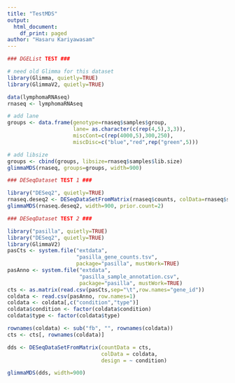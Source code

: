 ---
title: "TestMDS"
output:
  html_document:
    df_print: paged
author: "Hasaru Kariyawasam"
---


```{r}

### DGEList TEST ###

# need old Glimma for this dataset
library(Glimma, quietly=TRUE)
library(GlimmaV2, quietly=TRUE)

data(lymphomaRNAseq)
rnaseq <- lymphomaRNAseq

# add lane
groups <- data.frame(genotype=rnaseq$samples$group,
                     lane= as.character(c(rep(4,5),3,3)),
                     miscCont=c(rep(4000,5),300,250),
                     miscDisc=c("blue","red",rep("green",5)))

# add libsize
groups <- cbind(groups, libsize=rnaseq$samples$lib.size)
glimmaMDS(rnaseq, groups=groups, width=900)
```

```{r}

### DESeqDataset TEST 1 ###

library("DESeq2", quietly=TRUE)
rnaseq.deseq2 <- DESeqDataSetFromMatrix(rnaseq$counts, colData=rnaseq$samples, design=~group)
glimmaMDS(rnaseq.deseq2, width=900, prior.count=2)

```


```{r}

### DESeqDataset TEST 2 ###

library("pasilla", quietly=TRUE)
library("DESeq2", quietly=TRUE)
library(GlimmaV2)
pasCts <- system.file("extdata",
                      "pasilla_gene_counts.tsv",
                      package="pasilla", mustWork=TRUE)
pasAnno <- system.file("extdata",
                       "pasilla_sample_annotation.csv",
                       package="pasilla", mustWork=TRUE)
cts <- as.matrix(read.csv(pasCts,sep="\t",row.names="gene_id"))
coldata <- read.csv(pasAnno, row.names=1)
coldata <- coldata[,c("condition","type")]
coldata$condition <- factor(coldata$condition)
coldata$type <- factor(coldata$type)

rownames(coldata) <- sub("fb", "", rownames(coldata))
cts <- cts[, rownames(coldata)]

dds <- DESeqDataSetFromMatrix(countData = cts,
                              colData = coldata,
                              design = ~ condition)

glimmaMDS(dds, width=900)
```




